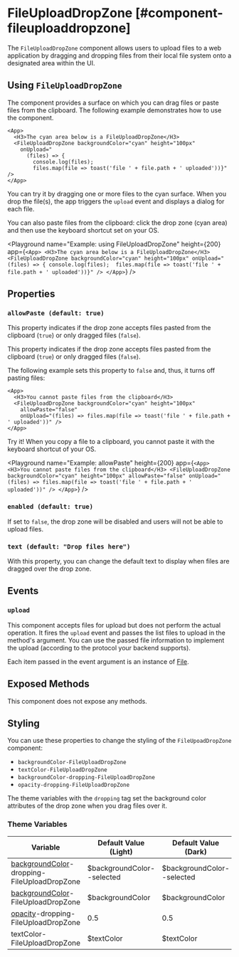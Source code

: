 
# FileUploadDropZone [#component-fileuploaddropzone]

The `FileUploadDropZone` component allows users to upload files to a web application by dragging and dropping files from their local file system onto a designated area within the UI.

## Using `FileUploadDropZone`

The component provides a surface on which you can drag files or paste files from the clipboard. The following example demonstrates how to use the component.

```ueml copy {}
<App>
  <H3>The cyan area below is a FileUploadDropZone</H3>
  <FileUploadDropZone backgroundColor="cyan" height="100px"
    onUpload="
      (files) => {
        console.log(files); 
        files.map(file => toast('file ' + file.path + ' uploaded'))}" />
</App>
```

You can try it by dragging one or more files to the cyan surface. When you drop the file(s), the app triggers the `upload` event and displays a dialog for each file.

You can also paste files from the clipboard: click the drop zone (cyan area) and then use the keyboard shortcut set on your OS.

<Playground
  name="Example: using FileUploadDropZone"
  height={200}
  app={`
    <App>
      <H3>The cyan area below is a FileUploadDropZone</H3>
      <FileUploadDropZone backgroundColor="cyan" height="100px"
        onUpload="
          (files) => {
            console.log(files); 
            files.map(file => toast('file ' + file.path + ' uploaded'))}" />
    </App>
  `}
/>

## Properties

### `allowPaste (default: true)`

This property indicates if the drop zone accepts files pasted from the clipboard (`true`) or only dragged files (`false`).

This property indicates if the drop zone accepts files pasted from the clipboard (`true`) or only dragged files (`false`).

The following example sets this property to `false` and, thus, it turns off pasting files:

```ueml copy
<App>
  <H3>You cannot paste files from the clipboard</H3>
  <FileUploadDropZone backgroundColor="cyan" height="100px"
    allowPaste="false"
    onUpload="(files) => files.map(file => toast('file ' + file.path + ' uploaded'))" />
</App>
```

Try it! When you copy a file to a clipboard, you cannot paste it with the keyboard shortcut of your OS.

<Playground
  name="Example: allowPaste"
  height={200}
  app={`
    <App>
      <H3>You cannot paste files from the clipboard</H3>
      <FileUploadDropZone backgroundColor="cyan" height="100px"
        allowPaste="false"
        onUpload="(files) => files.map(file => toast('file ' + file.path + ' uploaded'))" />
    </App>
  `}
/>

### `enabled (default: true)`

If set to `false`, the drop zone will be disabled and users will not be able to upload files.

### `text (default: "Drop files here")`

With this property, you can change the default text to display when files are dragged over the drop zone.

## Events

### `upload`

This component accepts files for upload but does not perform the actual operation. It fires the `upload` event and passes the list files to upload in the method's argument. You can use the passed file information to implement the upload (according to the protocol your backend supports).

Each item passed in the event argument is an instance of [File](https://developer.mozilla.org/en-US/docs/Web/API/File).

## Exposed Methods

This component does not expose any methods.

## Styling

You can use these properties to change the styling of the `FileUpoadDropZone` component:

- `backgroundColor-FileUploadDropZone`
- `textColor-FileUploadDropZone`
- `backgroundColor-dropping-FileUploadDropZone`
- `opacity-dropping-FileUploadDropZone`

The theme variables with the `dropping` tag set the background color attributes of the drop zone when you drag files over it.

### Theme Variables

| Variable | Default Value (Light) | Default Value (Dark) |
| --- | --- | --- |
| [backgroundColor](../styles-and-themes/common-units/#color)-dropping-FileUploadDropZone | $backgroundColor--selected | $backgroundColor--selected |
| [backgroundColor](../styles-and-themes/common-units/#color)-FileUploadDropZone | $backgroundColor | $backgroundColor |
| [opacity](../styles-and-themes/common-units/#opacity)-dropping-FileUploadDropZone | 0.5 | 0.5 |
| textColor-FileUploadDropZone | $textColor | $textColor |
